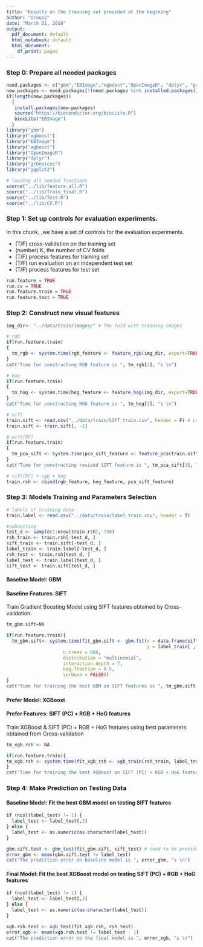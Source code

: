 ```yaml
---
title: "Results on the training set provided at the begining"
author: "Group2"
date: "March 21, 2018"
output:
  pdf_document: default
  html_notebook: default
  html_document:
    df_print: paged
---
```



### Step 0: Prepare all needed packages
```r
need.packages <- c("gbm","EBImage","xgboost","OpenImageR", "dplyr", "grDevices", "ggplot2", "adabag")
new.packages <- need.packages[!(need.packages %in% installed.packages()[,"Package"])]
if(length(new.packages))
  {
   install.packages(new.packages)
   source("https://bioconductor.org/biocLite.R")
   biocLite("EBImage")
  }
library("gbm")
library("xgboost")
library("EBImage")
library("xgboost")
library("OpenImageR")
library("dplyr")
library("grDevices")
library("ggplot2")
```

```r
# loading all needed functions
source("../lib/feature_all.R")
source("../lib/Train_final.R")
source("../lib/Test.R")
source("../lib/CV.R")
```

### Step 1: Set up controls for evaluation experiments.

In this chunk, ,we have a set of controls for the evaluation experiments. 

+ (T/F) cross-validation on the training set
+ (number) K, the number of CV folds
+ (T/F) process features for training set
+ (T/F) run evaluation on an independent test set
+ (T/F) process features for test set

```r
run.feature = TRUE
run.cv = TRUE    
run.feature.train = TRUE    
run.feature.test = TRUE 
```


### Step 2: Construct new visual features

```r
img_dir<- "../data/train/images/" # The fold with training images

# rgb
if(run.feature.train)
{
  tm_rgb <- system.time(rgb_feature <- feature_rgb(img_dir, export=TRUE))
}
cat("Time for constructing RGB feature is ", tm_rgb[3], "s \n")

# hog
if(run.feature.train)
{
  tm_hog <- system.time(hog_feature <- feature_hog(img_dir, export=TRUE))
}
cat("Time for constructing HOG feature is ", tm_hog[3], "s \n")

# sift
train.sift <- read.csv("../data/train/SIFT_train.csv", header = F) # Load SIFT features
train.sift <- train.sift[, -1]

# sift(PC)
if(run.feature.train)
{
  tm_pca_sift <- system.time(pca_sift_feature <- feature_pca(train.sift))
}
cat("Time for constructing resized SIFT feature is ", tm_pca_sift[3], "s \n")

# sift(PC) + rgb + hog
train.rsh <- cbind(rgb_feature, hog_feature, pca_sift_feature)

```


### Step 3: Models Training and Parameters Selection

```r
# labels of training data
train.label <- read.csv("../data/train/label_train.csv", header = T)

#subsetting
test_d <- sample(1:nrow(train.rsh), 750)
rsh_train <- train.rsh[-test_d, ]
sift_train <- train.sift[-test_d, ]
label_train <- train.label[-test_d, ]
rsh_test <- train.rsh[test_d, ]
label_test <- train.label[test_d, ]
sift_test <- train.sift[test_d, ]
```

#### Baseline Model: GBM
#### Baseline Features: SIFT

Train Gradient Boosting Model using SIFT features obtained by Cross-validation.
```r
tm_gbm.sift=NA

if(run.feature.train){
  tm_gbm.sift<- system.time(fit_gbm.sift <- gbm.fit(x = data.frame(sift_train),   
                                                    y = label_train[ , 3],
                     n.trees = 800,
                     distribution = "multinomial",
                     interaction.depth = 7, 
                     bag.fraction = 0.5,
                     verbose = FALSE))
}
cat("Time for training the best GBM on SIFT features is ", tm_gbm.sift[3], "s \n")
```

#### Prefer Model: XGBoost
#### Prefer Features: SIFT (PC) + RGB + HoG features

Train XGBoost & SIFT (PC) + RGB + HoG features using best parameters obtained from Cross-validation
```r
tm_xgb.rsh <- NA

if(run.feature.train){
tm_xgb.rsh <- system.time(fit_xgb_rsh <- xgb_train(rsh_train, label_train))
}
cat("Time for training the best XGBoost on SIFT (PC) + RGB + HoG features is ", tm_xgb.rsh[3], "s \n")
```



### Step 4: Make Prediction on Testing Data
#### Baseline Model: Fit the best GBM model on testing SIFT features
```r
if (ncol(label_test) != 1) {
  label_test <- label_test[,3]
} else {
  label_test <- as.numeric(as.character(label_test))
}

gbm.sift.test <- gbm_test(fit_gbm.sift, sift_test) # need to be provided 
error_gbm <- mean(gbm.sift.test != label_test)
cat("The prediction error on baseline model is ", error_gbm, "s \n")
```

#### Final Model: Fit the best XGBoost model on testing SIFT (PC) + RGB + HoG features
```r
if (ncol(label_test) != 1) {
  label_test <- label_test[,3]
} else {
  label_test <- as.numeric(as.character(label_test))
}

xgb.rsh.test <- xgb_test(fit_xgb_rsh, rsh_test)
error_xgb <- mean(xgb.rsh.test != label_test - 1)
cat("The prediction error on the final model is ", error_xgb, "s \n")

```
